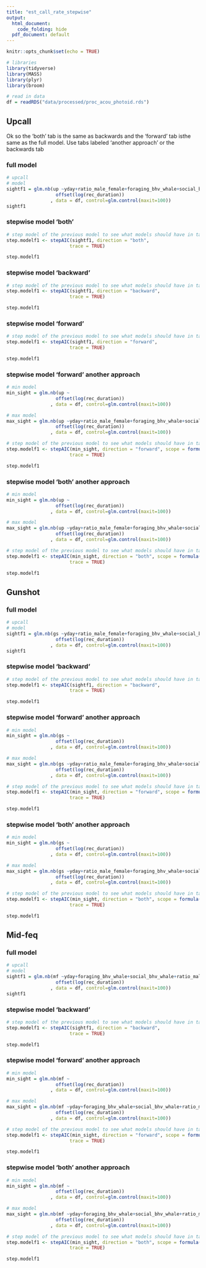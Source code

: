 ```yaml
---
title: "est_call_rate_stepwise"
output: 
  html_document:
    code_folding: hide
  pdf_document: default
---
```


```r
knitr::opts_chunk$set(echo = TRUE)
```

```r
# libraries
library(tidyverse)
library(MASS)
library(plyr)
library(broom)

# read in data
df = readRDS("data/processed/proc_acou_photoid.rds")

```

## Upcall{.tabset}
Ok so the 'both' tab is the same as backwards and the 'forward' tab isthe same as the full model. Use tabs labeled 'another approach' or the backwards tab

### full model
```r
# upcall
# model
sightf1 = glm.nb(up ~yday+ratio_male_female+foraging_bhv_whale+social_bhv_whale+
                  offset(log(rec_duration))
                , data = df, control=glm.control(maxit=100))
sightf1
```

### stepwise model 'both'
```r
# step model of the previous model to see what models should have in table
step.modelf1 <- stepAIC(sightf1, direction = "both", 
                       trace = TRUE)

step.modelf1
```

### stepwise model 'backward'
```r
# step model of the previous model to see what models should have in table
step.modelf1 <- stepAIC(sightf1, direction = "backward", 
                       trace = TRUE)

step.modelf1
```

### stepwise model 'forward'
```r
# step model of the previous model to see what models should have in table
step.modelf1 <- stepAIC(sightf1, direction = "forward", 
                       trace = TRUE)

step.modelf1
```

### stepwise model 'forward' another approach
```r
# min model
min_sight = glm.nb(up ~
                  offset(log(rec_duration))
                , data = df, control=glm.control(maxit=100))

# max model
max_sight = glm.nb(up ~yday+ratio_male_female+foraging_bhv_whale+social_bhv_whale+
                  offset(log(rec_duration))
                , data = df, control=glm.control(maxit=100))

# step model of the previous model to see what models should have in table
step.modelf1 <- stepAIC(min_sight, direction = "forward", scope = formula(max_sight),
                       trace = TRUE)

step.modelf1
```

### stepwise model 'both' another approach
```r
# min model
min_sight = glm.nb(up ~
                  offset(log(rec_duration))
                , data = df, control=glm.control(maxit=100))

# max model
max_sight = glm.nb(up ~yday+ratio_male_female+foraging_bhv_whale+social_bhv_whale+
                  offset(log(rec_duration))
                , data = df, control=glm.control(maxit=100))

# step model of the previous model to see what models should have in table
step.modelf1 <- stepAIC(min_sight, direction = "both", scope = formula(max_sight),
                       trace = TRUE)

step.modelf1
```

## Gunshot{.tabset}

### full model
```r
# upcall
# model
sightf1 = glm.nb(gs ~yday+ratio_male_female+foraging_bhv_whale+social_bhv_whale+
                  offset(log(rec_duration))
                , data = df, control=glm.control(maxit=100))
sightf1
```


### stepwise model 'backward'
```r
# step model of the previous model to see what models should have in table
step.modelf1 <- stepAIC(sightf1, direction = "backward", 
                       trace = TRUE)

step.modelf1
```


### stepwise model 'forward' another approach
```r
# min model
min_sight = glm.nb(gs ~
                  offset(log(rec_duration))
                , data = df, control=glm.control(maxit=100))

# max model
max_sight = glm.nb(gs ~yday+ratio_male_female+foraging_bhv_whale+social_bhv_whale+
                  offset(log(rec_duration))
                , data = df, control=glm.control(maxit=100))

# step model of the previous model to see what models should have in table
step.modelf1 <- stepAIC(min_sight, direction = "forward", scope = formula(max_sight),
                       trace = TRUE)

step.modelf1
```

### stepwise model 'both' another approach
```r
# min model
min_sight = glm.nb(gs ~
                  offset(log(rec_duration))
                , data = df, control=glm.control(maxit=100))

# max model
max_sight = glm.nb(gs ~yday+ratio_male_female+foraging_bhv_whale+social_bhv_whale+
                  offset(log(rec_duration))
                , data = df, control=glm.control(maxit=100))

# step model of the previous model to see what models should have in table
step.modelf1 <- stepAIC(min_sight, direction = "both", scope = formula(max_sight),
                       trace = TRUE)

step.modelf1
```

## Mid-feq{.tabset}

### full model
```r
# upcall
# model
sightf1 = glm.nb(mf ~yday+foraging_bhv_whale+social_bhv_whale+ratio_male_female+
                  offset(log(rec_duration))
                , data = df, control=glm.control(maxit=100))
sightf1
```


### stepwise model 'backward'
```r
# step model of the previous model to see what models should have in table
step.modelf1 <- stepAIC(sightf1, direction = "backward", 
                       trace = TRUE)

step.modelf1
```


### stepwise model 'forward' another approach
```r
# min model
min_sight = glm.nb(mf ~
                  offset(log(rec_duration))
                , data = df, control=glm.control(maxit=100))

# max model
max_sight = glm.nb(mf ~yday+foraging_bhv_whale+social_bhv_whale+ratio_male_female+
                  offset(log(rec_duration))
                , data = df, control=glm.control(maxit=100))

# step model of the previous model to see what models should have in table
step.modelf1 <- stepAIC(min_sight, direction = "forward", scope = formula(max_sight),
                       trace = TRUE)

step.modelf1
```

### stepwise model 'both' another approach
```r
# min model
min_sight = glm.nb(mf ~
                  offset(log(rec_duration))
                , data = df, control=glm.control(maxit=100))

# max model
max_sight = glm.nb(mf ~yday+foraging_bhv_whale+social_bhv_whale+ratio_male_female+
                  offset(log(rec_duration))
                , data = df, control=glm.control(maxit=100))

# step model of the previous model to see what models should have in table
step.modelf1 <- stepAIC(min_sight, direction = "both", scope = formula(max_sight),
                       trace = TRUE)

step.modelf1
```